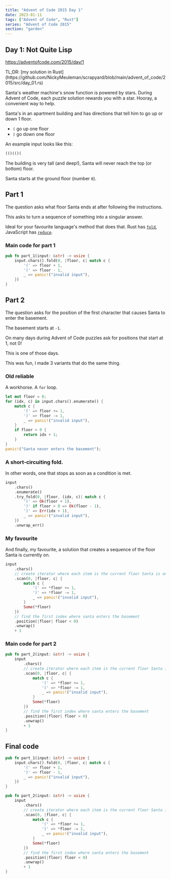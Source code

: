 ```yaml
---
title: "Advent of Code 2015 Day 1"
date: 2023-01-11
tags: ["Advent of Code", "Rust"]
series: "Advent of Code 2015"
section: "garden"
---
```

## Day 1: Not Quite Lisp

https://adventofcode.com/2015/day/1

<Aside>
TL;DR: [my solution in Rust](https://github.com/NickyMeuleman/scrapyard/blob/main/advent_of_code/2015/src/day_01.rs)
</Aside>

Santa's weather machine's snow function is powered by stars.
During Advent of Code, each puzzle solution rewards you with a star.
Hooray, a convenient way to help.

Santa's in an apartment building and has directions that tell him to go up or down 1 floor.

- `(` go up one floor
- `)` go down one floor

An example input looks like this:

```txt title=input.txt
(()(()(
```

The building is very tall (and deep!), Santa will never reach the top (or bottom) floor.

Santa starts at the ground floor (number `0`).

## Part 1

The question asks what floor Santa ends at after following the instructions.

This asks to turn a sequence of something into a singular answer.

Ideal for your favourite language's method that does that.
Rust has [`fold`](https://doc.rust-lang.org/stable/std/iter/trait.Iterator.html#method.fold), JavaScript has [`reduce`](https://developer.mozilla.org/en-US/docs/Web/JavaScript/Reference/Global_Objects/Array/reduce).

### Main code for part 1

```rust title=day_01.rs
pub fn part_1(input: &str) -> usize {
    input.chars().fold(0, |floor, c| match c {
        '(' => floor + 1,
        ')' => floor - 1,
        _ => panic!("invalid input"),
    })
}
```

## Part 2

The question asks for the position of the first character that causes Santa to enter the basement.

The basement starts at `-1`.

<Aside variant="danger">
On many days during Advent of Code puzzles ask for positions that start at 1, not 0!

This is one of those days.
</Aside>


This was fun, I made 3 variants that do the same thing.

### Old reliable

A workhorse.
A `for` loop.

```rust
let mut floor = 0;
for (idx, c) in input.chars().enumerate() {
    match c {
        '(' => floor += 1,
        ')' => floor -= 1,
        _ => panic!("invalid input"),
    }
    if floor < 0 {
        return idx + 1;
    }
}
panic!("Santa never enters the basement");
```

### A short-circuiting fold.

In other words, one that stops as soon as a condition is met.

```rust
input
    .chars()
    .enumerate()
    .try_fold(0, |floor, (idx, c)| match c {
        '(' => Ok(floor + 1),
        ')' if floor > 0 => Ok(floor - 1),
        ')' => Err(idx + 1),
        _ => panic!("invalid input"),
    })
    .unwrap_err()
```

### My favourite

And finally, my favourite, a solution that creates a sequence of the floor Santa is currently on.

```rust
input
    .chars()
    // create iterator where each item is the current floor Santa is on, starting at floor 0
    .scan(0, |floor, c| {
        match c {
            '(' => *floor += 1,
            ')' => *floor -= 1,
            _ => panic!("invalid input"),
        }
        Some(*floor)
    })
    // find the first index where santa enters the basement
    .position(|floor| floor < 0)
    .unwrap()
    + 1
```

### Main code for part 2

```rust title=day_01.rs
pub fn part_2(input: &str) -> usize {
    input
        .chars()
        // create iterator where each item is the current floor Santa is on, starting at floor 0
        .scan(0, |floor, c| {
            match c {
                '(' => *floor += 1,
                ')' => *floor -= 1,
                _ => panic!("invalid input"),
            }
            Some(*floor)
        })
        // find the first index where santa enters the basement
        .position(|floor| floor < 0)
        .unwrap()
        + 1
}
```

## Final code

```rust title=day_01.rs numberLines
pub fn part_1(input: &str) -> usize {
    input.chars().fold(0, |floor, c| match c {
        '(' => floor + 1,
        ')' => floor - 1,
        _ => panic!("invalid input"),
    })
}

pub fn part_2(input: &str) -> usize {
    input
        .chars()
        // create iterator where each item is the current floor Santa is on, starting at floor 0
        .scan(0, |floor, c| {
            match c {
                '(' => *floor += 1,
                ')' => *floor -= 1,
                _ => panic!("invalid input"),
            }
            Some(*floor)
        })
        // find the first index where santa enters the basement
        .position(|floor| floor < 0)
        .unwrap()
        + 1
}
```

